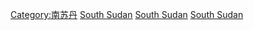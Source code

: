 {{Commonscat|Geography of South Sudan}}

[[Category:南苏丹|Category:南苏丹]]
[[Category:中非地理|South Sudan]]
[[Category:东非地理|South Sudan]]
[[Category:非洲各国地理|South Sudan]]